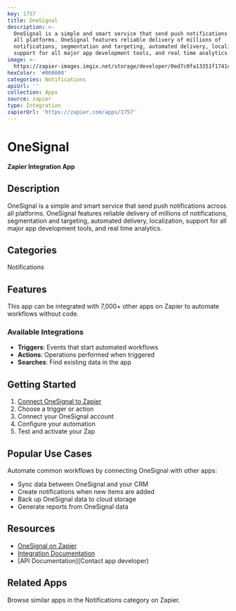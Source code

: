 ```yaml
---
key: 1757
title: OneSignal
description: >-
  OneSignal is a simple and smart service that send push notifications across
  all platforms. OneSignal features reliable delivery of millions of
  notifications, segmentation and targeting, automated delivery, localization,
  support for all major app development tools, and real time analytics.
image: >-
  https://zapier-images.imgix.net/storage/developer/0ed7c0fa13351f1741c935b5746f57d8.png?auto=format%2Ccompress&ixlib=python-3.0.0&q=50
hexColor: '#000000'
categories: Notifications
apiUrl: ''
collection: Apps
source: zapier
type: Integration
zapierUrl: 'https://zapier.com/apps/1757'
---
```

# OneSignal

**Zapier Integration App**

## Description

OneSignal is a simple and smart service that send push notifications across all platforms. OneSignal features reliable delivery of millions of notifications, segmentation and targeting, automated delivery, localization, support for all major app development tools, and real time analytics.

## Categories

Notifications

## Features

This app can be integrated with 7,000+ other apps on Zapier to automate workflows without code.

### Available Integrations

- **Triggers**: Events that start automated workflows
- **Actions**: Operations performed when triggered
- **Searches**: Find existing data in the app

## Getting Started

1. [Connect OneSignal to Zapier](https://zapier.com/apps/1757)
2. Choose a trigger or action
3. Connect your OneSignal account
4. Configure your automation
5. Test and activate your Zap

## Popular Use Cases

Automate common workflows by connecting OneSignal with other apps:

- Sync data between OneSignal and your CRM
- Create notifications when new items are added
- Back up OneSignal data to cloud storage
- Generate reports from OneSignal data

## Resources

- [OneSignal on Zapier](https://zapier.com/apps/1757)
- [Integration Documentation](https://zapier.com/apps/1757/integrations)
- [API Documentation](Contact app developer)

## Related Apps

Browse similar apps in the Notifications category on Zapier.
